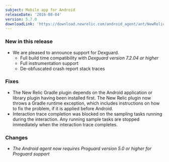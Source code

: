 ```yaml
---
subject: Mobile app for Android
releaseDate: '2016-08-04'
version: 5.7.0
downloadLink: 'https://download.newrelic.com/android_agent/ant/NewRelic_Android_Agent_5.7.0.zip'
---
```


### New in this release

* We are pleased to announce support for Dexguard.
  * Full build time compatibility with _Dexguard version 7.2.04 or higher_
  * Full instrumentation support
  * De-obfuscated crash report stack traces

### Fixes

* The New Relic Gradle plugin depends on the Android application or library plugin having been installed first. The New Relic plugin now throws a Gradle runtime exception, which includes instructions on how to fix the problem, if it is applied before Android.
* Interaction trace completion was blocked on the sampling tasks running during the interaction. Any running sample tasks are stopped immediately when the interaction trace completes.

### Changes

* _The Android agent now requires_ _Proguard version 5.0 or higher for Proguard support_

